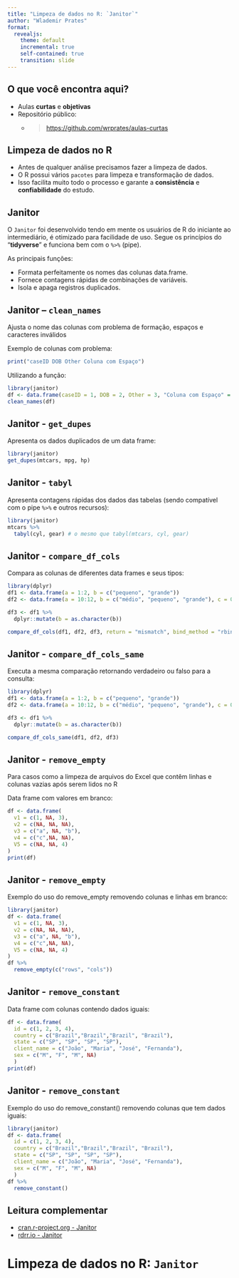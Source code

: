 ```yaml
---
title: "Limpeza de dados no R: `Janitor`"
author: "Wlademir Prates"
format:
  revealjs: 
    theme: default
    incremental: true
    self-contained: true
    transition: slide
---
```


## O que você encontra aqui? {background-color="#25325f"}

-   Aulas **curtas** e **objetivas**
-   Repositório público:
    -   <blockquote><https://github.com/wrprates/aulas-curtas></blockquote>

## Limpeza de dados no R

-   Antes de qualquer análise precisamos fazer a limpeza de dados.
-   O R possui vários `pacotes` para limpeza e transformação de dados.
-   Isso facilita muito todo o processo e garante a **consistência** e **confiabilidade** do estudo.

## Janitor 

O `Janitor` foi desenvolvido tendo em mente os usuários de R do iniciante ao intermediário, é otimizado para facilidade de uso. Segue os princípios do "**tidyverse**" e funciona bem com o `%>%` (pipe).

As principais funções: 

- Formata perfeitamente os nomes das colunas data.frame.
- Fornece contagens rápidas de combinações de variáveis.
- Isola e apaga registros duplicados.

## Janitor – `clean_names`

Ajusta o nome das colunas com problema de formação, espaços e caracteres inválidos

Exemplo de colunas com problema:
```r
print("caseID DOB Other Coluna com Espaço")
```

Utilizando a função:
```r
library(janitor)
df <- data.frame(caseID = 1, DOB = 2, Other = 3, "Coluna com Espaço" = 4)
clean_names(df)
```

## Janitor - `get_dupes`

Apresenta os dados duplicados de um data frame:
```r
library(janitor)
get_dupes(mtcars, mpg, hp)
```

## Janitor - `tabyl`

Apresenta contagens rápidas dos dados das tabelas (sendo compatível com o pipe `%>%` e outros recursos):
```r
library(janitor)
mtcars %>%
  tabyl(cyl, gear) # o mesmo que tabyl(mtcars, cyl, gear)
```

## Janitor - `compare_df_cols`

Compara as colunas de diferentes data frames e seus tipos:
```r
library(dplyr)
df1 <- data.frame(a = 1:2, b = c("pequeno", "grande"))
df2 <- data.frame(a = 10:12, b = c("médio", "pequeno", "grande"), c = 0, stringsAsFactors = TRUE) # no exemplo, a coluna b é um fator

df3 <- df1 %>%
  dplyr::mutate(b = as.character(b))

compare_df_cols(df1, df2, df3, return = "mismatch", bind_method = "rbind")
```

## Janitor - `compare_df_cols_same`

Executa a mesma comparação retornando verdadeiro ou falso para a consulta:
```r
library(dplyr)
df1 <- data.frame(a = 1:2, b = c("pequeno", "grande"))
df2 <- data.frame(a = 10:12, b = c("médio", "pequeno", "grande"), c = 0, stringsAsFactors = TRUE) # no exemplo, a coluna b é um fator

df3 <- df1 %>%
  dplyr::mutate(b = as.character(b))

compare_df_cols_same(df1, df2, df3)
```

## Janitor - `remove_empty`

Para casos como a limpeza de arquivos do Excel que contêm linhas e colunas vazias após serem lidos no R

Data frame com valores em branco:
```r
df <- data.frame(
  v1 = c(1, NA, 3),
  v2 = c(NA, NA, NA),
  v3 = c("a", NA, "b"),
  v4 = c("c",NA, NA),
  V5 = c(NA, NA, 4)
)
print(df)
```

## Janitor - `remove_empty`

Exemplo do uso do remove_empty removendo colunas e linhas em branco:
```r
library(janitor)
df <- data.frame(
  v1 = c(1, NA, 3),
  v2 = c(NA, NA, NA),
  v3 = c("a", NA, "b"),
  v4 = c("c",NA, NA),
  V5 = c(NA, NA, 4)
)
df %>%
  remove_empty(c("rows", "cols"))
```

## Janitor - `remove_constant`

Data frame com colunas contendo dados iguais:
```r
df <- data.frame(
  id = c(1, 2, 3, 4),
  country = c("Brazil","Brazil","Brazil", "Brazil"),
  state = c("SP", "SP", "SP", "SP"),
  client_name = c("João", "Maria", "José", "Fernanda"),
  sex = c("M", "F", "M", NA)
  )
print(df)
```

## Janitor - `remove_constant`

Exemplo do uso do remove_constant() removendo colunas que tem dados iguais:
```r
library(janitor)
df <- data.frame(
  id = c(1, 2, 3, 4),
  country = c("Brazil","Brazil","Brazil", "Brazil"),
  state = c("SP", "SP", "SP", "SP"),
  client_name = c("João", "Maria", "José", "Fernanda"),
  sex = c("M", "F", "M", NA)
  )
df %>%
  remove_constant()
```

## Leitura complementar

-   [cran.r-project.org - Janitor](https://cran.r-project.org/web/packages/janitor/vignettes/janitor.html)
-   [rdrr.io - Janitor](https://rdrr.io/cran/janitor/man/tabyl.html)

# Limpeza de dados no R: `Janitor` {background-color="#25325f"}